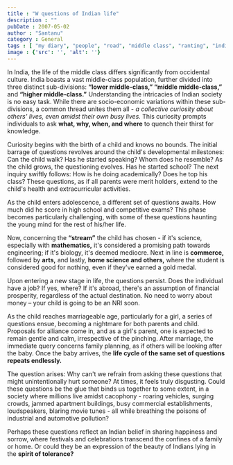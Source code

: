 ```yaml
---
title : "W questions of Indian life"
description : ""
pubDate : 2007-05-02
author : "Santanu"
category : General
tags : [ "my diary", "people", "road", "middle class", "ranting", "indian life", "rain",]
image : {'src': '', 'alt': ''}
---
```

In India, the life of the middle class differs significantly from occidental culture. India boasts a vast middle-class population, further divided into three distinct sub-divisions: **“lower middle-class,” “middle middle-class,”** and **“higher middle-class.”** Understanding the intricacies of Indian society is no easy task. While there are socio-economic variations within these sub-divisions, a common thread unites them all - *a collective curiosity about others' lives, even amidst their own busy lives.* This curiosity prompts individuals to ask **what, why, when, and where** to quench their thirst for knowledge.

Curiosity begins with the birth of a child and knows no bounds. The initial barrage of questions revolves around the child's developmental milestones: Can the child walk? Has he started speaking? Whom does he resemble? As the child grows, the questioning evolves. Has he started school? The next inquiry swiftly follows: How is he doing academically? Does he top his class? These questions, as if all parents were merit holders, extend to the child's health and extracurricular activities.

As the child enters adolescence, a different set of questions awaits. How much did he score in high school and competitive exams? This phase becomes particularly challenging, with some of these questions haunting the young mind for the rest of his/her life.

Now, concerning the **“stream”** the child has chosen - if it's science, especially with **mathematics,** it's considered a promising path towards engineering; if it's biology, it's deemed mediocre. Next in line is **commerce,** followed by **arts,** and lastly, **home science and others,** where the student is considered good for nothing, even if they've earned a gold medal.

Upon entering a new stage in life, the questions persist. Does the individual have a job? If yes, where? If it's abroad, there's an assumption of financial prosperity, regardless of the actual destination. No need to worry about money – your child is going to be an NRI soon.

As the child reaches marriageable age, particularly for a girl, a series of questions ensue, becoming a nightmare for both parents and child. Proposals for alliance come in, and as a girl's parent, one is expected to remain gentle and calm, irrespective of the pinching. After marriage, the immediate query concerns family planning, as if others will be looking after the baby. Once the baby arrives, the **life cycle of the same set of questions repeats endlessly.**

The question arises: Why can't we refrain from asking these questions that might unintentionally hurt someone? At times, it feels truly disgusting. Could these questions be the glue that binds us together to some extent, in a society where millions live amidst cacophony - roaring vehicles, surging crowds, jammed apartment buildings, busy commercial establishments, loudspeakers, blaring movie tunes - all while breathing the poisons of industrial and automotive pollution?

Perhaps these questions reflect an Indian belief in sharing happiness and sorrow, where festivals and celebrations transcend the confines of a family or home. Or could they be an expression of the beauty of Indians lying in the **spirit of tolerance?**